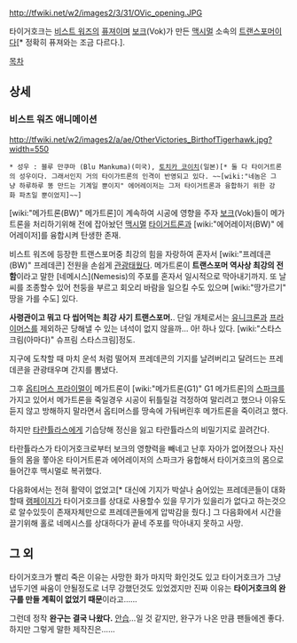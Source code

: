 http://tfwiki.net/w2/images2/3/31/OVic_opening.JPG

타이거호크는 [[비스트 워즈]]의 [[퓨져]]이며 [[보크]](Vok)가 만든 [[맥시멀]] 소속의 [[트랜스포머]]이다[* 정확히 퓨져와는 조금 다르다.].

[[목차]]

== 상세 ==
=== 비스트 워즈 애니메이션 ===
http://tfwiki.net/w2/images2/a/ae/OtherVictories_BirthofTigerhawk.jpg?width=550

 * 성우 : 블루 만쿠마 (Blu Mankuma)(미국), [[토치카 코이치]](일본)[* 둘 다 타이거트론의 성우이다. 그래서인지 거의 타이가트론의 인격이 반영되고 있다. ~~[wiki:"네놈은 그냥 하루하루 똥 만드는 기계일 뿐이지" 에어레이저는 그저 타이거트론과 융합하기 위한 강화 파츠일 뿐이었지]~~]

[wiki:"메가트론(BW)" 메가트론]이 계속하여 시공에 영향을 주자 [[보크]](Vok)들이 메가트론을 처리하기위해 전에 잡아놨던 [[맥시멀]] [[타이거트론]]과 [wiki:"에어레이저(BW)" 에어레이저]를 융합시켜 탄생한 존재.

비스트 워즈에 등장한 트랜스포머중 최강의 힘을 자랑하여 혼자서 [wiki:"프레데콘(BW)" 프레데콘] 전원을 손쉽게 [[관광]]태웠다. 메가트론이 '''트랜스포머 역사상 최강의 전함'''이라고 말한 [네메시스](Nemesis)의 주포를 혼자서 일시적으로 막아내기까지. 또 날씨를 조종할수 있어 천둥을 부르고 회오리 바람을 일으킬 수도 있으며 [wiki:"땅가르기" 땅을 가를 수도] 있다.

'''사령관이고 뭐고 다 씹어먹는 최강 사기 트랜스포머.'''. 단일 개체로서는 [[유니크론]]과 [[프라이머스]]를 제외하곤 당해낼 수 있는 녀석이 없지 않을까… 아! 하나 있다. [wiki:"스타스크림(아마다)" 슈프림 스타스크림]정도.

지구에 도착할 때 마치 운석 처럼 떨어져 프레데콘의 기지를 날려버리고 달려드는 프레데콘을 관광태우며 간지를 뽐냈다.

그후 [[옵티머스 프라이멀]]이 메가트론이 [wiki:"메가트론(G1)" G1 메가트론]의 [[스파크]]를 가지고 있어서 메가트론을 죽일경우 시공이 뒤틀릴걸 걱정하여 말리려고 했으나 이유도 듣지 않고 방해하지 말라면서 옵티머스를 땅속에 가둬버린후 메가트론을 죽이려고 했다.

하지만 [[타란튤라스]]에게 기습당해 정신을 잃고 타란튤라스의 비밀기지로 끌려간다.

타란튤라스가 타이거호크로부터 보크의 영향력을 빼네고 난후 자아가 없어졌으나 자신들의 몸을 쫗아온 타이거트론과 에어레이저의 스파크가 융합해서 타이거호크의 몸으로 들어간후 맥시멀로 복귀했다.

다음화에서는 전혀 활약이 없었고[* 대신에 기지가 박살나 숨어있는 프레데콘들이 대화할때 [[램페이지(BW)|램페이지]]가 타이거호크를 상대로 사용할수 있을 무기가 있을리가 없다고 하는것으로 알수있듯이 존재자체만으로 프레데콘들에게 압박감을 줬다.] 그 다음화에서 시간을 끌기위해 홀로 네메시스를 상대하다가 끝네 주포를 막아내지 못하고 사망.

== 그 외 ==
타이거호크가 빨리 죽은 이유는 사망한 화가 마지막 화인것도 있고 타이거호크가 그냥 냅두기엔 싸움이 안될정도로 너무 강했던것도 있었겠지만 진짜 이유는 '''타이거호크의 완구를 만들 계획이 없었기 때문'''이라고……

그런데 정작 '''완구는 결국 나왔다.''' [[안습]]…일 것 같지만, 완구가 나온 만큼 팬들에겐 좋다. 하지만 그렇게 말한 제작진은……
